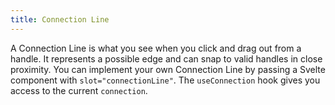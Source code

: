 ```yaml
---
title: Connection Line
---
```



A Connection Line is what you see when you click and drag out from a handle. It represents a possible edge and can snap to valid handles in close proximity.
You can implement your own Connection Line by passing a Svelte component with `slot="connectionLine"`. The `useConnection` hook gives you access to the current `connection`.

<RemoteCodeViewer
  route="examples/edges/custom-connectionline"
  framework="svelte"
/>

<UnusedPropWarning />
